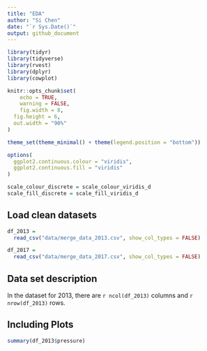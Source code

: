 ```yaml
---
title: "EDA"
author: "Si Chen"
date: "`r Sys.Date()`"
output: github_document
---
```


```r
library(tidyr)
library(tidyverse)
library(rvest)
library(dplyr)
library(cowplot)

knitr::opts_chunk$set(
    echo = TRUE,
    warning = FALSE,
    fig.width = 8, 
  fig.height = 6,
  out.width = "90%"
)

theme_set(theme_minimal() + theme(legend.position = "bottom"))

options(
  ggplot2.continuous.colour = "viridis",
  ggplot2.continuous.fill = "viridis"
)

scale_colour_discrete = scale_colour_viridis_d
scale_fill_discrete = scale_fill_viridis_d
```

## Load clean datasets

```r
df_2013 = 
  read_csv("data/merge_data_2013.csv", show_col_types = FALSE)

df_2017 = 
  read_csv("data/merge_data_2017.csv", show_col_types = FALSE)
```


## Data set description
In the dataset for 2013, there are `r ncol(df_2013)` columns and `r nrow(df_2013)` rows. 

## Including Plots


```r
summary(df_2013$pressure)
```

